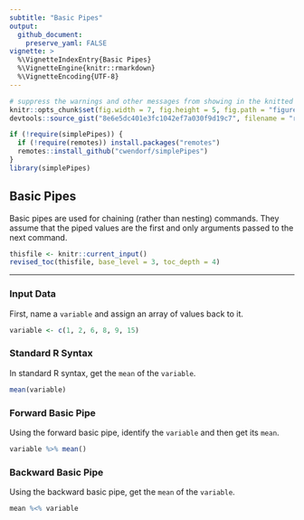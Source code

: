 ```yaml
---
subtitle: "Basic Pipes"
output:
  github_document:
    preserve_yaml: FALSE
vignette: >
  %\VignetteIndexEntry{Basic Pipes}
  %\VignetteEngine{knitr::rmarkdown}
  %\VignetteEncoding{UTF-8}
---
```


```r
# suppress the warnings and other messages from showing in the knitted file.
knitr::opts_chunk$set(fig.width = 7, fig.height = 5, fig.path = "figures/", echo = TRUE, warning = FALSE, message = FALSE)
devtools::source_gist("8e6e5dc401e3fc1042ef7a030f9d19c7", filename = "revised_toc.R")
```

```r
if (!require(simplePipes)) {
  if (!require(remotes)) install.packages("remotes")
  remotes::install_github("cwendorf/simplePipes")
}
library(simplePipes)
```

## Basic Pipes

Basic pipes are used for chaining (rather than nesting) commands. They assume that the piped values are the first and only arguments passed to the next command.

```r
thisfile <- knitr::current_input()
revised_toc(thisfile, base_level = 3, toc_depth = 4)
```

---

### Input Data

First, name a `variable` and assign an array of values back to it.

```r
variable <- c(1, 2, 6, 8, 9, 15)
```

### Standard R Syntax

In standard R syntax, get the `mean` of the `variable`.

```r
mean(variable)
```

### Forward Basic Pipe

Using the forward basic pipe, identify the `variable` and then get its `mean`.

```r
variable %>% mean()
```

### Backward Basic Pipe

Using the backward basic pipe, get the `mean` of the `variable`.

```r
mean %<% variable
```
